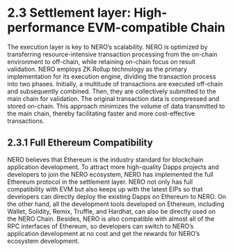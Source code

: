 # 2.3 Settlement layer: High-performance EVM-compatible Chain

The execution layer is key to NERO’s scalability. NERO is optimized by transferring resource-intensive transaction processing from the on-chain environment to off-chain, while retaining on-chain focus on result validation. NERO employs ZK Rollup technology as the primary implementation for its execution engine, dividing the transaction process into two phases. Initially, a multitude of transactions are executed off-chain and subsequently combined. Then, they are collectively submitted to the main chain for validation. The original transaction data is compressed and stored on-chain. This approach minimizes the volume of data transmitted to the main chain, thereby facilitating faster and more cost-effective transactions.

## 2.3.1 Full Ethereum Compatibility

NERO believes that Ethereum is the industry standard for blockchain application development. To attract more high-quality Dapps projects and developers to join the NERO ecosystem, NERO has implemented the full Ethereum protocol in the settlement layer. NERO not only has full compatibility with EVM but also keeps up with the latest EIPs so that developers can directly deploy the existing Dapps on Ethereum to NERO. On the other hand, all the development tools developed on Ethereum, including Wallet, Solidity, Remix, Truffle, and Hardhat, can also be directly used on the NERO Chain. Besides, NERO is also compatible with almost all of the RPC interfaces of Ethereum, so developers can switch to NERO’s application development at no cost and get the rewards for NERO’s ecosystem development.